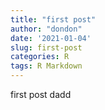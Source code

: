 ```yaml
---
title: "first post"
author: "dondon"
date: '2021-01-04'
slug: first-post
categories: R
tags: R Markdown
---
```

first post 
dadd
